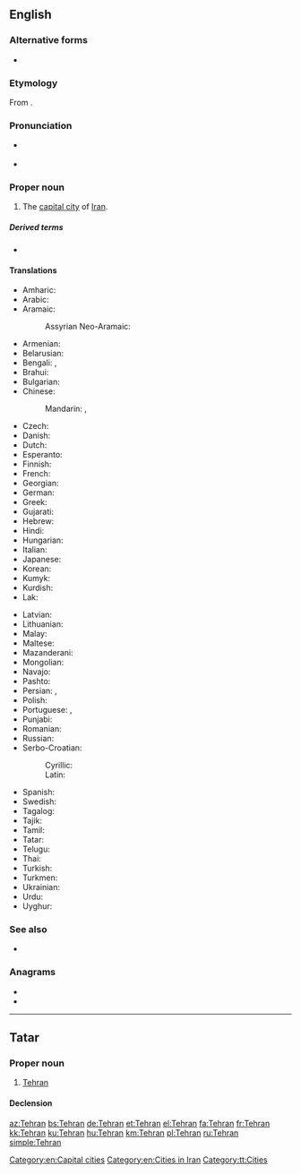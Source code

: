 ==English==
{{wikipedia}}

===Alternative forms===
* {{l|en|Teheran}}

===Etymology===
From {{etyl|fa|en}} {{m|fa|تهران||sc=fa-Arab|tr=Tehrân}}.

===Pronunciation===
* {{a|UK}} {{IPA|/ˈtɛ.ɹæn/|/ˈteəɹ.ɑːn/|lang=en}}
* {{audio|En-Tehran.ogg|Audio|lang=en}}

===Proper noun===
{{en-proper noun}}

# The [[capital city]] of [[Iran]].

=====Derived terms=====
* {{l|en|Tehranian}}

====Translations====
{{trans-top|capital of Iran}}
* Amharic: {{t|am|ቴህራን||sc=Ethi}}
* Arabic: {{t|ar|طِهْرَان|m}}
* Aramaic:
*: Assyrian Neo-Aramaic: {{t|aii|ܛܗܪܢ|sc=Syrc}}
* Armenian: {{t|hy|Թեհրան|sc=Armn}}
* Belarusian: {{t|be|Тэгера́н|m|sc=Cyrl}}
* Bengali: {{t|bn|তেহরান|sc=Beng}}, {{t|bn|তেহ্রাণ|sc=Beng}}
* Brahui: {{t|brh|Taerán}}
* Bulgarian: {{t|bg|Техера́н|m|sc=Cyrl}}
* Chinese:
*: Mandarin: {{t+|cmn|德黑蘭|sc=Hani}}, {{t+|cmn|德黑兰|tr=Déhēilán|sc=Hani}}
* Czech: {{t+|cs|Teherán|m}}
* Danish: {{t|da|Teheran}}
* Dutch: {{t+|nl|Teheran|n}}
* Esperanto: {{t|eo|Tehrano}}
* Finnish: {{t+|fi|Teheran}}
* French: {{t+|fr|Téhéran|m}}
* Georgian: {{t|ka|თეირანი|sc=Geor}}
* German: {{t+|de|Teheran|n}}
* Greek: {{t+|el|Τεχεράνη|sc=Grek}}
* Gujarati: {{t|gu|તેહરાન|sc=Gujr}}
* Hebrew: {{t|he|טהראן|tr=teherán|sc=Hebr}}
* Hindi: {{t|hi|तेहरान|f|sc=Deva}}
* Hungarian: {{t+|hu|Teherán}}
* Italian: {{t+|it|Teheran}}
* Japanese: {{t+|ja|テヘラン|tr=Teheran}}
* Korean: {{t|ko|^테헤란|sc=Hang}}
* Kumyk: {{t|kum|Тегьран|sc=Cyrl}}
* Kurdish: {{t+|ku|Taran}}
* Lak: {{t|lbe|Тегьеран|sc=Cyrl}}
{{trans-mid}}
* Latvian: {{t|lv|Teherāna|f}}
* Lithuanian: {{t|lt|Teheranas|m}}
* Malay: {{t|ms|Teheran}}
* Maltese: {{t|mt|Teħran|m}}
* Mazanderani: {{t|mzn|تهرون|tr=tehrun|sc=fa-Arab}}
* Mongolian: {{t|mn|Тегеран|sc=Cyrl}}
* Navajo: {{t|nv|Tʼehewan}}
* Pashto: {{t|ps|تهران|tr=tehrān|sc=ps-Arab}}
* Persian: {{t+|fa|تهران|tr=tehrân|sc=fa-Arab}}, {{t|fa|تهرون|tr=tehrun|sc=fa-Arab}}
* Polish: {{t+|pl|Teheran|m}}
* Portuguese: {{t|pt|Teerã|f}} {{qualifier|Brazil}}, {{t+|pt|Teerão|f}} {{qualifier|Portugal}}
* Punjabi: {{t|pa|ਤਿਹ੍ਰਾਨ|tr=tihrān|sc=Guru}}
* Romanian: {{t+|ro|Teheran}}
* Russian: {{t+|ru|Тегера́н|m}}
* Serbo-Croatian:
*: Cyrillic: {{t|sh|Техеран|m|sc=Cyrl}}
*: Latin: {{t+|sh|Teheran|m}}
* Spanish: {{t+|es|Teherán|m}}
* Swedish: {{t+|sv|Teheran}}
* Tagalog: {{t|tl|Teherán}}
* Tajik: {{t+|tg|Теҳрон|sc=Cyrl}}
* Tamil: {{t|ta|டெஹரான்|sc=Taml}}
* Tatar: {{t|tt|Техран|sc=Cyrl}}
* Telugu: {{t|te|టెహరాన|sc=Telu}}
* Thai: {{t|th|เตหะราน|sc=Thai}}
* Turkish: {{t+|tr|Tahran}}
* Turkmen: {{t|tk|Tähran}}
* Ukrainian: {{t|uk|Тегера́н|m|sc=Cyrl}}
* Urdu: {{t|ur|تہران|f|tr=tehrān|sc=ur-Arab}}
* Uyghur: {{t|ug|تېھران|sc=ug-Arab}}
{{trans-bottom}}

===See also===
* {{list:provinces of Iran/en}}

===Anagrams===
* {{l|en|anther}}
* {{l|en|thenar}}

[[Category:en:Capital cities]]
[[Category:en:Cities in Iran]]

----

==Tatar==

===Proper noun===
{{tt-pos|proper noun|l}}

# [[Tehran#English|Tehran]]

====Declension====
{{tt-latin-noun|nıñ|ga|nı|da|dan}}

[[Category:tt:Cities]]

[[az:Tehran]]
[[bs:Tehran]]
[[de:Tehran]]
[[et:Tehran]]
[[el:Tehran]]
[[fa:Tehran]]
[[fr:Tehran]]
[[kk:Tehran]]
[[ku:Tehran]]
[[hu:Tehran]]
[[km:Tehran]]
[[pl:Tehran]]
[[ru:Tehran]]
[[simple:Tehran]]